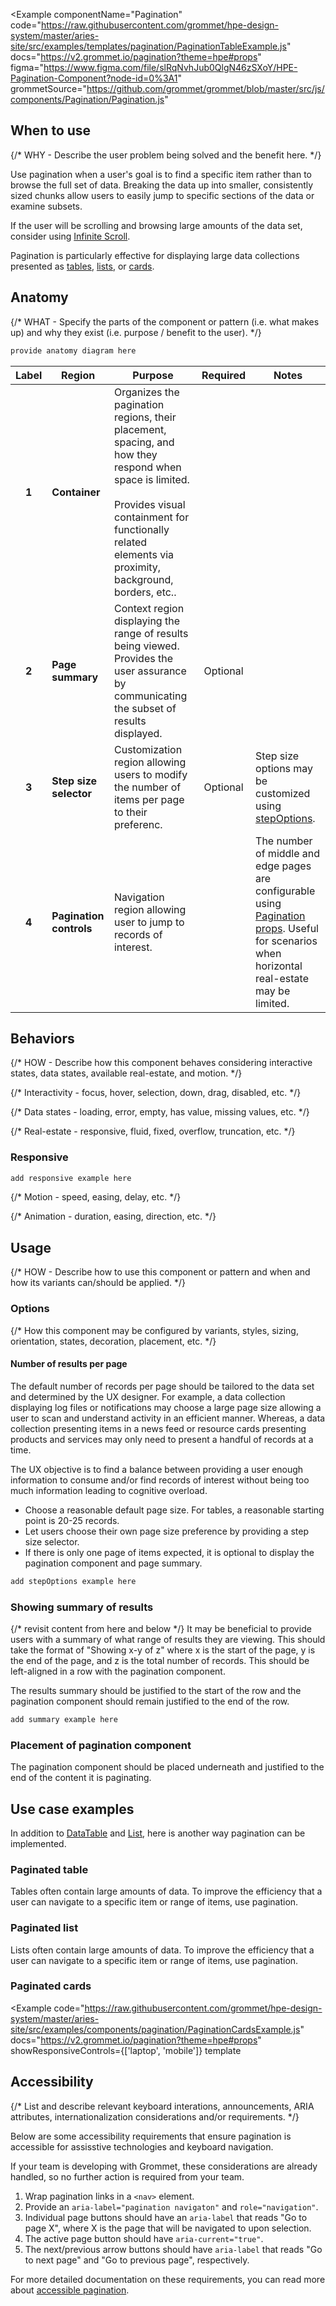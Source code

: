 
<Example
  componentName="Pagination"
  code="https://raw.githubusercontent.com/grommet/hpe-design-system/master/aries-site/src/examples/templates/pagination/PaginationTableExample.js"
  docs="https://v2.grommet.io/pagination?theme=hpe#props"
  figma="https://www.figma.com/file/slRqNvhJub0QlgN46zSXoY/HPE-Pagination-Component?node-id=0%3A1"
  grommetSource="https://github.com/grommet/grommet/blob/master/src/js/components/Pagination/Pagination.js"
>
  <PaginationExample />
</Example>

## When to use

{/* WHY - Describe the user problem being solved and the benefit here. */}

Use pagination when a user's goal is to find a specific item rather than to browse 
the full set of data. Breaking the data up into smaller, consistently sized chunks 
allow users to easily jump to specific sections of the data or examine subsets.

If the user will be scrolling and browsing large amounts of the data set, consider 
using [Infinite Scroll](https://v2.grommet.io/infinitescroll).

Pagination is particularly effective for displaying large data collections presented
as [tables](#paginated-table), [lists](#paginated-list), or [cards](#paginated-cards).

## Anatomy

{/* WHAT - Specify the parts of the component or pattern (i.e. what makes up) and why 
they exist (i.e. purpose / benefit to the user). */}

```js
provide anatomy diagram here
```

| Label | Region | Purpose | Required | Notes |
| :---: | ------ | ------- | :------: | ----- |
| **1** | **Container** | Organizes the pagination regions, their placement, spacing, and how they respond when space is limited. <br /><br /> Provides visual containment for functionally related elements via proximity, background, borders, etc.. | <Checkmark a11yTitle="true" size="small" /> | |
| **2** | **Page summary** | Context region displaying the range of results being viewed. Provides the user assurance by communicating the subset of results displayed. | Optional | |
| **3** | **Step size selector** | Customization region allowing users to modify the number of items per page to their preferenc. | Optional | Step size options may be customized using [stepOptions](https://v2.grommet.io/pagination#stepOptions). |
| **4** | **Pagination controls** | Navigation region allowing user to jump to records of interest. | <Checkmark a11yTitle="true" size="small" /> | The number of middle and edge pages are configurable using [Pagination props](https://v2.grommet.io/pagination#props). Useful for scenarios when horizontal real-estate may be limited. |

## Behaviors

{/* HOW - Describe how this component behaves considering interactive states, data 
states, available real-estate, and motion. */}

{/* Interactivity - focus, hover, selection, down, drag, disabled, etc. */}

{/* Data states - loading, error, empty, has value, missing values, etc. */}

{/* Real-estate - responsive, fluid, fixed, overflow, truncation, etc. */}
### Responsive

```javascript
add responsive example here
```

{/* Motion - speed, easing, delay, etc. */}

{/* Animation - duration, easing, direction, etc. */}

## Usage

{/* HOW - Describe how to use this component or pattern and when and how its variants 
can/should be applied. */}

### Options

{/* How this component may be configured by variants, styles, sizing, orientation, 
states, decoration, placement, etc. */}

#### Number of results per page

The default number of records per page should be tailored to the data set and determined 
by the UX designer. For example, a data collection displaying log files or notifications 
may choose a large page size allowing a user to scan and understand activity in an 
efficient manner. Whereas, a data collection presenting items in a news feed or 
resource cards presenting products and services may only need to present a handful of 
records at a time.

The UX objective is to find a balance between providing a user enough information to 
consume and/or find records of interest without being too much information leading to 
cognitive overload.

- Choose a reasonable default page size. For tables, a reasonable starting point is 20-25 records.
- Let users choose their own page size preference by providing a step size selector.
- If there is only one page of items expected, it is optional to display the pagination 
component and page summary.

```javascript
add stepOptions example here
```

### Showing summary of results

{/* revisit content from here and below */}
It may be beneficial to provide users with a summary of what range of results 
they are viewing. This should take the format of "Showing x-y of z" where x is 
the start of the page, y is the end of the page, and z is the total number of 
records. This should be left-aligned in a row with the pagination component.

The results summary should be justified to the start of the row and the pagination 
component should remain justified to the end of the row.

```javascript
add summary example here
```

### Placement of pagination component

The pagination component should be placed underneath and justified to the end of the 
content it is paginating.

## Use case examples

In addition to [DataTable](/components/datatable#paginated) and [List](/templates/lists#paginated), here is another way pagination can be implemented.

### Paginated table

Tables often contain large amounts of data. To improve the efficiency that a user can navigate to a specific item or range of items, use pagination.

<ExampleImagePreview
  label="See Paginated Table"
  href="/components/datatable#paginated"
  src="/pagination-table-preview.png"
  alt="HPE Design System Paginated Table Example"
/>

### Paginated list

Lists often contain large amounts of data. To improve the efficiency that a user can navigate to a specific item or range of items, use pagination.

<ExampleImagePreview
  label="See Paginated List"
  href="/templates/lists#paginated"
  src="/pagination-list-preview.png"
  alt="HPE Design System Paginated List Example"
/>

### Paginated cards

<Example
  code="https://raw.githubusercontent.com/grommet/hpe-design-system/master/aries-site/src/examples/components/pagination/PaginationCardsExample.js"
  docs="https://v2.grommet.io/pagination?theme=hpe#props"
  showResponsiveControls={['laptop', 'mobile']}
  template
>
  <PaginationCardsExample />
</Example>

## Accessibility

{/* List and describe relevant keyboard interations, announcements, ARIA attributes, 
internationalization considerations and/or requirements. */}

Below are some accessibility requirements that ensure pagination is accessible 
for assisstive technologies and keyboard navigation.

If your team is developing with Grommet, these considerations are already handled, 
so no further action is required from your team.

1. Wrap pagination links in a `<nav>` element.
1. Provide an `aria-label="pagination navigaton"` and `role="navigation"`.
1. Individual page buttons should have an `aria-label` that reads "Go to page X", 
where X is the page that will be navigated to upon selection.
1. The active page button should have `aria-current="true"`.
1. The next/previous arrow buttons should have `aria-label` that reads "Go to next page" 
and "Go to previous page", respectively.

For more detailed documentation on these requirements, you can read more about 
[accessible pagination](https://www.a11ymatters.com/pattern/pagination/).